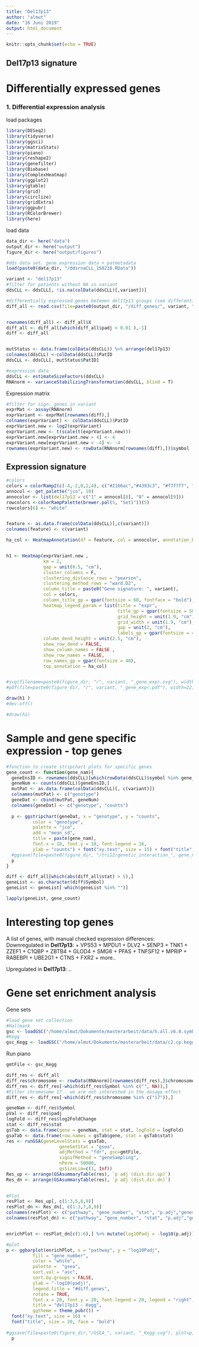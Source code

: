 ```yaml
---
title: "Del17p13"
author: "almut"
date: "16 Juni 2019"
output: html_document
---
```


```r
knitr::opts_chunk$set(echo = TRUE)
```

## Del17p13 signature

# Differentially expressed genes

### 1. Differential expression analysis
load packages
```r
library(DESeq2)
library(tidyverse)
library(ggsci)
library(matrixStats)
library(piano)
library(reshape2)
library(genefilter)
library(Biobase)
library(ComplexHeatmap)
library(ggplot2)
library(gtable)
library(grid)
library(circlize)
library(gridExtra)
library(ggpubr)
library(RColorBrewer)
library(here)

```


load data
```r
data_dir <- here("data")
output_dir <- here("output")
figure_dir <- here("output/figures")

#dds data set. gene expression data + patmetadata
load(paste0(data_dir, "/ddsrnaCLL_150218.RData"))

variant <- "del17p13"
#filter for patients without NA in variant
ddsCLL <- ddsCLL[, !is.na(colData(ddsCLL)[,variant])]

#differentially expressed genes between del17p13 groups (see differential expression.html)
diff_all <- read.csv(file=paste0(output_dir, "/diff_genes/", variant, "_diffGenes.csv"))


rownames(diff_all) <- diff_all$X
diff_all <- diff_all[which(diff_all$padj < 0.01 ),-1]
diff <- diff_all


mutStatus <- data.frame(colData(ddsCLL)) %>% arrange(del17p13)
colnames(ddsCLL) <-colData(ddsCLL)$PatID
ddsCLL <- ddsCLL[, mutStatus$PatID]

#expression data
ddsCLL <- estimateSizeFactors(ddsCLL)
RNAnorm <- varianceStabilizingTransformation(ddsCLL, blind = T)

```


Expression matrix
```r

#filter for sign. genes in variant
exprMat <- assay(RNAnorm)
exprVariant <- exprMat[rownames(diff),]
colnames(exprVariant) <- colData(ddsCLL)$PatID
exprVariant.new <- log2(exprVariant)
exprVariant.new <- t(scale(t(exprVariant.new)))
exprVariant.new[exprVariant.new > 4] <- 4
exprVariant.new[exprVariant.new < -4] <- -4
rownames(exprVariant.new) <- rowData(RNAnorm[rownames(diff),])$symbol

```


## Expression signature
```r

#colors
colors = colorRamp2(c(-4,-2,0,2,4), c("#2166ac","#4393c3", "#f7f7f7", "#d6604d","#b2182b"))
annocol <- get_palette("jco", 10)
annocolor <- list(del17p13 = c("1" = annocol[8], "0" = annocol[9]))
rowcolors <-colorRampPalette(brewer.pal(5, "Set1"))(5)
rowcolors[6] <- "white"


feature <- as.data.frame(colData(ddsCLL)[,c(variant)])
colnames(feature) <- c(variant)  

ha_col <- HeatmapAnnotation(df = feature, col = annocolor, annotation_height = unit(c(rep(1.9, 1)), "cm"), annotation_legend_param = list(title_gp = gpar(fontsize = 50), labels_gp = gpar(fontsize = 45),  grid_height = unit(1.9, "cm"), grid_width = unit(1.9, "cm")))


h1 <- Heatmap(exprVariant.new ,                                                     
              km = 2,
              gap = unit(0.5, "cm"),
              cluster_columns = F,
              clustering_distance_rows = "pearson",
              clustering_method_rows = "ward.D2",
              column_title = paste0("Gene signature: ", variant),                      
              col = colors,
              column_title_gp = gpar(fontsize = 60, fontface = "bold"), 
              heatmap_legend_param = list(title = "expr", 
                                          title_gp = gpar(fontsize = 50), 
                                          grid_height = unit(1.9, "cm"), 
                                          grid_width = unit(1.9, "cm"), 
                                          gap = unit(2, "cm"), 
                                          labels_gp = gpar(fontsize = 45)), 
              column_dend_height = unit(2.5, "cm"),
              show_row_dend = FALSE, 
              show_column_names = FALSE , 
              show_row_names = FALSE, 
              row_names_gp = gpar(fontsize = 40),
              top_annotation = ha_col)


#svg(filename=paste0(figure_dir, "/", variant, "_gene_expr.svg"), width=30, height=45)
#pdf(file=paste0(figure_dir, "/", variant, "_gene_expr.pdf"), width=22, height=25)

draw(h1 ) 
#dev.off()

#draw(h1)
```


# Sample and gene specific expression - top genes

```r
#function to create stripchart plots for specific genes
gene_count <- function(gene_nam){
  geneEnsID <- rownames(ddsCLL)[which(rowData(ddsCLL)$symbol %in% gene_nam)]
  geneNum <- counts(ddsCLL)[geneEnsID,]
  mutPat <- as.data.frame(colData(ddsCLL)[, c(variant)])
  colnames(mutPat) <- c("genotype")
  geneDat <- cbind(mutPat, geneNum)
  colnames(geneDat) <- c("genotype", "counts")
  
  p <- ggstripchart(geneDat, x = "genotype", y = "counts",
          color = "genotype",
          palette = "jco",
          add = "mean_sd",
          title = paste(gene_nam),
          font.x = 18, font.y = 18, font.legend = 16, 
          ylab = "counts") + font("xy.text", size = 15) + font("title", size = 20, face = "bold")
  #ggsave(file=paste0(figure_dir, "/tri12/genetic_interaction_", gene_nam, ".svg"), plot=p, width=6, height=5)
  p
}

diff <- diff_all[which(abs(diff_all$stat) > 5),]
geneList <- as.character(diff$Symbol)
geneList <- geneList[-which(geneList %in% "")]

lapply(geneList, gene_count)


```
# Interesting top genes

A list of genes, with manual checked expression differences:
Downregulated in **Del17p13**:
+ VPS53
+ MPDU1
+ DLV2
+ SENP3
+ TNK1
+ ZZEF1
+ C1QBP
+ ZBTB4
+ GLOD4
+ SMG6
+ PFAS
+ TNFSF12
+ MPRIP
+ RABEBPI
+ UBE2G1
+ CTNS
+ FXR2
+ more..

Upregulated in **Del17p13**:
..

# Gene set enrichment analysis

Gene sets
```r
#load gene set collection
#Hallmark
gsc <- loadGSC("/home/almut/Dokumente/masterarbeit/data/h.all.v6.0.symbols.gmt", type="gmt")
#Kegg
gsc_Kegg <- loadGSC("/home/almut/Dokumente/masterarbeit/data/c2.cp.kegg.v6.0.symbols.gmt", type="gmt")
```

Run piano
```r

gmtFile <- gsc_Kegg

diff_res <- diff_all
diff_res$chromosome <- rowData(RNAnorm)[rownames(diff_res),]$chromosome
diff_res <- diff_res[-which(diff_res$Symbol %in% c("", NA)),]
#Filter chromosome 17 - we are not interested in the dosage effect 
diff_res <- diff_res[-which(diff_res$chromosome %in% c("17")),]

geneNam <- diff_res$Symbol 
pVal <- diff_res$padj
logFold <- diff_res$log2FoldChange
stat <- diff_res$stat
gsTab <- data.frame(gene = geneNam, stat = stat, logFold = logFold)
gsaTab <- data.frame(row.names = gsTab$gene, stat = gsTab$stat)
res <- runGSA(geneLevelStats = gsaTab,
                    geneSetStat = "gsea",
                    adjMethod = "fdr", gsc=gmtFile,
                    signifMethod = "geneSampling",
                    nPerm = 50000,
                    gsSizeLim=c(1, Inf))
Res_up <- arrange(GSAsummaryTable(res), `p adj (dist.dir.up)`)            
Res_dn <- arrange(GSAsummaryTable(res), `p adj (dist.dir.dn)`)
  

#Plot
resPlot <- Res_up[, c(1:3,5,8,9)]
resPlot_dn <- Res_dn[, c(1:3,7,8,9)]
colnames(resPlot) <- c("pathway", "gene_number", "stat", "p.adj","genes_up" , "genes_dn")
colnames(resPlot_dn) <- c("pathway", "gene_number", "stat", "p.adj","genes_up" , "genes_dn")


enrichPlot <- resPlot_dn[c(1:6),] %>% mutate(log10Padj = -log10(p.adj)) 

#plot
p <- ggbarplot(enrichPlot, x = "pathway", y = "log10Padj",
          fill = "gene_number",         
          color = "white",            
          palette =  "gsea",            
          sort.val = "asc",         
          sort.by.groups = FALSE,     
          ylab = "-log10(padj)",
          legend.title = "#diff.genes",
          rotate = TRUE,
          font.x = 20, font.y = 20, font.legend = 20, legend = "right", 
          title = "del17p13 - Kegg",
          ggtheme = theme_pubr()) + 
  font("xy.text", size = 16) + 
  font("title", size = 20, face = "bold")
  
#ggsave(file=paste0(figure_dir,"/GSEA_", variant, "_Kegg.svg"), plot=p, width=14, height=7)
  p



```

